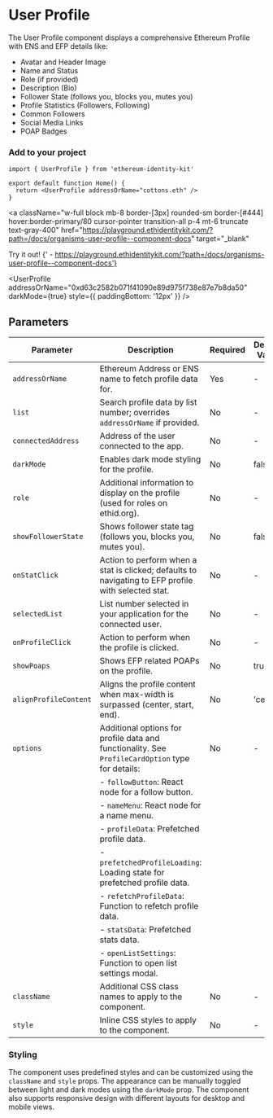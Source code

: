 
# User Profile

The User Profile component displays a comprehensive Ethereum Profile with ENS and EFP details like:

- Avatar and Header Image
- Name and Status
- Role (if provided)
- Description (Bio)
- Follower State (follows you, blocks you, mutes you)
- Profile Statistics (Followers, Following)
- Common Followers
- Social Media Links
- POAP Badges

### Add to your project

```tsx copy
import { UserProfile } from 'ethereum-identity-kit'

export default function Home() {
  return <UserProfile addressOrName="cottons.eth" />
}
```

<a
  className="w-full block mb-8 border-[3px] rounded-sm border-[#444] hover:border-primary/80 cursor-pointer transition-all p-4 mt-6 truncate text-gray-400"
  href="https://playground.ethidentitykit.com/?path=/docs/organisms-user-profile--component-docs"
  target="_blank"
>
  <span className="text-primary">Try it out!</span>
  <span className="text-gray-400">
    {' - https://playground.ethidentitykit.com/?path=/docs/organisms-user-profile--component-docs'}
  </span>
</a>

<UserProfile
  addressOrName="0xd63c2582b071f41090e89d975f738e87e7b8da50"
  darkMode={true}
  style={{ paddingBottom: '12px' }}
/>

## Parameters

| Parameter             | Description                                                                                         | Required | Default Value |
| --------------------- | --------------------------------------------------------------------------------------------------- | -------- | ------------- |
| `addressOrName`       | Ethereum Address or ENS name to fetch profile data for.                                             | Yes      | -             |
| `list`                | Search profile data by list number; overrides `addressOrName` if provided.                          | No       | -             |
| `connectedAddress`    | Address of the user connected to the app.                                                           | No       | -             |
| `darkMode`            | Enables dark mode styling for the profile.                                                          | No       | false         |
| `role`                | Additional information to display on the profile (used for roles on ethid.org).                     | No       | -             |
| `showFollowerState`   | Shows follower state tag (follows you, blocks you, mutes you).                                      | No       | false         |
| `onStatClick`         | Action to perform when a stat is clicked; defaults to navigating to EFP profile with selected stat. | No       | -             |
| `selectedList`        | List number selected in your application for the connected user.                                    | No       | -             |
| `onProfileClick`      | Action to perform when the profile is clicked.                                                      | No       | -             |
| `showPoaps`           | Shows EFP related POAPs on the profile.                                                             | No       | true          |
| `alignProfileContent` | Aligns the profile content when max-width is surpassed (center, start, end).                        | No       | 'center'      |
| `options`             | Additional options for profile data and functionality. See `ProfileCardOption` type for details:    | No       | -             |
|                       | - `followButton`: React node for a follow button.                                                   |          |               |
|                       | - `nameMenu`: React node for a name menu.                                                           |          |               |
|                       | - `profileData`: Prefetched profile data.                                                           |          |               |
|                       | - `prefetchedProfileLoading`: Loading state for prefetched profile data.                            |          |               |
|                       | - `refetchProfileData`: Function to refetch profile data.                                           |          |               |
|                       | - `statsData`: Prefetched stats data.                                                               |          |               |
|                       | - `openListSettings`: Function to open list settings modal.                                         |          |               |
| `className`           | Additional CSS class names to apply to the component.                                               | No       | -             |
| `style`               | Inline CSS styles to apply to the component.                                                        | No       | -             |

### Styling

The component uses predefined styles and can be customized using the `className` and `style` props. The appearance can be manually toggled between light and dark modes using the `darkMode` prop. The component also supports responsive design with different layouts for desktop and mobile views.
